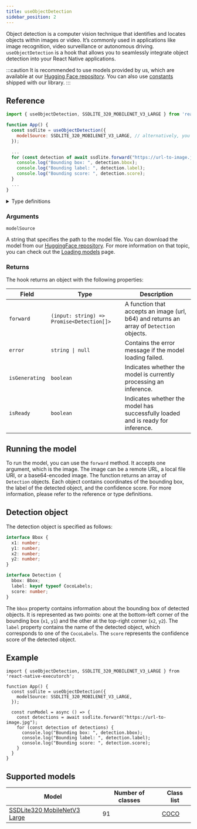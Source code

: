 ```yaml
---
title: useObjectDetection
sidebar_position: 2
---
```


Object detection is a computer vision technique that identifies and locates objects within images or video. It’s commonly used in applications like image recognition, video surveillance or autonomous driving.
`useObjectDetection` is a hook that allows you to seamlessly integrate object detection into your React Native applications.

:::caution
It is recommended to use models provided by us, which are available at our [Hugging Face repository](https://huggingface.co/software-mansion/react-native-executorch-ssdlite320-mobilenet-v3-large). You can also use [constants](https://github.com/software-mansion/react-native-executorch/blob/69802ee1ca161d9df00def1dabe014d36341cfa9/src/constants/modelUrls.ts#L28) shipped with our library.
:::

## Reference
```jsx
import { useObjectDetection, SSDLITE_320_MOBILENET_V3_LARGE } from 'react-native-executorch';

function App() {
  const ssdlite = useObjectDetection({
    modelSource: SSDLITE_320_MOBILENET_V3_LARGE, // alternatively, you can use require(...)
  });

  ...
  for (const detection of await ssdlite.forward("https://url-to-image.jpg")) {
    console.log("Bounding box: ", detection.bbox);
    console.log("Bounding label: ", detection.label);
    console.log("Bounding score: ", detection.score);
  }
  ...
}
```

<details>
<summary>Type definitions</summary>

```typescript
interface Bbox {
  x1: number;
  x2: number;
  y1: number;
  y2: number;
}

interface Detection {
  bbox: Bbox;
  label: keyof typeof CocoLabel;
  score: number;
}

interface UseObjectDetection {
  error: string | null;
  isReady: boolean;
  isGenerating: boolean;
  forward: (input: string) => Promise<Detection[]>;
}
```
</details>

### Arguments

`modelSource`

A string that specifies the path to the model file. You can download the model from our [HuggingFace repository](https://huggingface.co/software-mansion/react-native-executorch-ssdlite320-mobilenet-v3-large/tree/main). 
For more information on that topic, you can check out the [Loading models](https://docs.swmansion.com/react-native-executorch/fundamentals/loading-models) page.

### Returns

The hook returns an object with the following properties:


| **Field**            | **Type**                              | **Description**                                                                                                  |
|-----------------------|---------------------------------------|------------------------------------------------------------------------------------------------------------------|
| `forward`            | `(input: string) => Promise<Detection[]>` | A function that accepts an image (url, b64) and returns an array of `Detection` objects.                                   |
| `error`              | <code>string &#124; null</code>       | Contains the error message if the model loading failed.    |
| `isGenerating`  | `boolean`                            | Indicates whether the model is currently processing an inference.                                               |
| `isReady`       | `boolean`                            | Indicates whether the model has successfully loaded and is ready for inference.                                 |


## Running the model

To run the model, you can use the `forward` method. It accepts one argument, which is the image. The image can be a remote URL, a local file URI, or a base64-encoded image. The function returns an array of `Detection` objects. Each object contains coordinates of the bounding box, the label of the detected object, and the confidence score. For more information, please refer to the reference or type definitions.

## Detection object
The detection object is specified as follows:
```typescript
interface Bbox {
  x1: number;
  y1: number;
  x2: number;
  y2: number;
}

interface Detection {
  bbox: Bbox;
  label: keyof typeof CocoLabels;
  score: number;
}
```
The `bbox` property contains information about the bounding box of detected objects. It is represented as two points: one at the bottom-left corner of the bounding box (`x1`, `y1`) and the other at the top-right corner (`x2`, `y2`).
The `label` property contains the name of the detected object, which corresponds to one of the `CocoLabels`. The `score` represents the confidence score of the detected object.



## Example
```tsx
import { useObjectDetection, SSDLITE_320_MOBILENET_V3_LARGE } from 'react-native-executorch';

function App() {
  const ssdlite = useObjectDetection({
    modelSource: SSDLITE_320_MOBILENET_V3_LARGE,
  });

  const runModel = async () => {
    const detections = await ssdlite.forward("https://url-to-image.jpg");
    for (const detection of detections) {
      console.log("Bounding box: ", detection.bbox);
      console.log("Bounding label: ", detection.label);
      console.log("Bounding score: ", detection.score);
    }
  }
}
```

## Supported models

| Model                                                                                                           | Number of classes | Class list                                                                                                                                                                 |
| --------------------------------------------------------------------------------------------------------------- | ----------------- | -------------------------------------------------------------------------------------------------------------------------------------------------------------------------- |
| [SSDLite320 MobileNetV3 Large](https://pytorch.org/vision/main/models/generated/torchvision.models.detection.ssdlite320_mobilenet_v3_large.html#torchvision.models.detection.SSDLite320_MobileNet_V3_Large_Weights) | 91              | [COCO](https://github.com/software-mansion/react-native-executorch/blob/69802ee1ca161d9df00def1dabe014d36341cfa9/src/types/object_detection.ts#L14) |